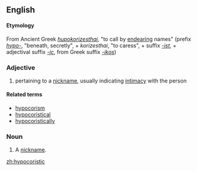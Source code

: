 ==English==

{{rfc-level|Etymology at L4+ not in L3 POS section}}

====Etymology====
From Ancient Greek ''[[hupokorizesthai]]'', "to call by [[endearing]] names" (prefix ''[[hypo-]]'', "beneath, secretly", + ''korizesthai'', "to caress", + suffix ''[[-ist]]'', + adjectival suffix ''[[-ic]]'', from Greek suffix ''[[-ikos]]'')

===Adjective===
{{en-adj}}

# pertaining to a [[nickname]], usually indicating [[intimacy]] with the person

====Related terms====
* [[hypocorism]]
* [[hypocoristically|hypocoristical]]
* [[hypocoristically]]

===Noun===
{{en-noun}}

# A [[nickname]].

[[zh:hypocoristic]]